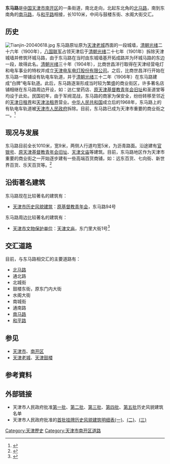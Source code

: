 {{Infobox China Road
|路牌类型=Tianjin
|中文道路名称=东马路
|道路方向=NS
|道路名称拼音=DONG MA LU
|图片= File:Tianjin guanyinhao.JPG
|图片说明= 东马路与通北路交口处的[[官银号|官银号]]
|道路属性=普通道路
|道路总长度=1.010
|所在地区=[[南开区|南开区]]
|起点=[[北马路|北马路]]
|终点=[[南马路|南马路]]
|道路命名日期=1901年
|道路旧名=
|道路动工日期=1901年
|收费=
}}

'''东马路'''是[[中国|中国]][[天津市|天津市]][[南开区|南开区]]的一条街道，南北走向，北起东北角的[[北马路|北马路]]，南到东南角的[[南马路|南马路]]，与[[和平路_(天津)|和平路]]相接，长1010米，中间与鼓楼东街、水阁大街交汇。

== 历史 ==
[[File:Tianjin-20040618.jpg|left]]
东马路原址原为[[天津老城|天津老城]]西面的一段城墙，[[清朝|清朝]][[光绪|光绪]]二十六年（1900年），[[八国联军|八国联军]]占领天津后于[[清朝|清朝]][[光绪|光绪]]二十七年（1901年）拆除天津城墙并修筑环城马路，由于东马路在当时由东城墙基开拓成路并为环城马路的东边一段，故得此名。[[清朝|清朝]][[光绪|光绪]]三十年（1904年），比商世昌洋行取得在天津经营电灯和电车事业的特权并成立[[天津电车电灯股份有限公司|天津电车电灯股份有限公司]]。之后，比商世昌洋行开始在东马路一带铺设有轨电车轨道，并于[[清朝|清朝]][[光绪|光绪]]三十二年（1906年）在东马路建成“白牌”电车轨道。此后，东马路逐渐形成当时较为繁盛的商业街区，许多著名店铺相继在东马路周边开设，如：达仁堂药店、[[原天津基督教青年会旧址|原天津基督教青年会旧址]]和圣道堂等均设于此处。民国初年，由于军阀混战，东马路的商家为保安全，纷纷转移至邻近的[[天津日租界|天津日租界]]和[[天津法租界|天津法租界]]营业。[[中华人民共和国|中华人民共和国]]成立后的1968年，东马路上的有轨电车轨道被[[天津市人民政府|天津市人民政府]]拆除。目前，东马路已成为天津市重要的商业街之一。<ref>{{Cite web |url=http://news.artxun.com/fengzuo-379-1891026.shtml |title=天津城厢街巷溯源：东马路 |access-date=2011-08-15 |archive-url=https://web.archive.org/web/20190219181116/http://news.artxun.com/fengzuo-379-1891026.shtml |archive-date=2019-02-19 |dead-url=yes }}</ref>


== 现况与发展 ==
东马路目前全长1010米，宽9米，两侧人行道均宽5米，为沥青路面。沿途建有[[官银号|官银号]]、[[原天津基督教青年会旧址|原天津基督教青年会旧址]]、[[天津文庙|天津文庙]]等建筑。目前，东马路地区作为天津市重要的商业街之一开始逐步建有一些高端百货商铺，如：远东百货、七向街、新世界百货、乐天百货等。<ref>{{Cite web |url=http://www.tianjinwe.com/tianjin/tjcj/201104/t20110429_3664659.html |title=东马路商圈 |accessdate=2011-08-15 |archive-date=2016-03-04 |archive-url=https://web.archive.org/web/20160304093717/http://www.tianjinwe.com/tianjin/tjcj/201104/t20110429_3664659.html |dead-url=yes }}</ref>

== 沿街著名建筑 ==
东马路现在比较著名的建筑有：
*[[天津市历史风貌建筑|天津市历史风貌建筑]]：[[原天津基督教青年会旧址|原基督教青年会]]，东马路94号

东马路周边比较著名的建筑有：
*[[天津市文物保护单位|天津市文物保护单位]]：[[天津文庙|天津文庙]]，东门里大街1号<ref>{{Cite web |url=http://www.fmjz.cn/Pages/default.aspx |title=天津市历史风貌建筑网 |accessdate=2011-08-15 |archive-date=2010-12-11 |archive-url=https://web.archive.org/web/20101211101817/http://www.fmjz.cn/Pages/default.aspx |dead-url=no }}</ref>

== 交汇道路 ==
目前，与东马路相交汇的主要道路有：
*[[北马路|北马路]]
*通北路
*北城街
*鼓楼东街，原东门内大街
*水阁大街
*南城街
*通南路
*[[南马路|南马路]]
*[[和平路_(天津)|和平路]]

== 参见 ==
*[[天津市|天津市]]、[[南开区|南开区]]
*[[天津老城|天津老城]]、[[天津鼓楼|天津鼓楼]]

== 参考資料 ==
<div class="references-small">
<references />
</div>

== 外部链接 ==
* 天津市人民政府批准[https://web.archive.org/web/20111116232403/http://www.fmjz.cn/Lists/List11/DispForm.aspx?ID=1 第一批]、[https://web.archive.org/web/20111116230841/http://www.fmjz.cn/Lists/List11/DispForm.aspx?ID=2 第二批]、[https://web.archive.org/web/20111116232248/http://www.fmjz.cn/Lists/List11/DispForm.aspx?ID=3 第三批]、[https://web.archive.org/web/20111116232448/http://www.fmjz.cn/Lists/List11/DispForm.aspx?ID=4 第四批]、[https://web.archive.org/web/20111116225811/http://www.fmjz.cn/Lists/List11/DispForm.aspx?ID=5 第五批]历史风貌建筑名单
* 天津市人民政府批准的[https://archive.is/20130628091346/http://www2.tjfdc.gov.cn/Lists/List6/DispForm.aspx?ID=4676 首批挂牌历史风貌建筑明细表(一)]、[https://archive.is/20130628090143/http://www2.tjfdc.gov.cn/Lists/List6/DispForm.aspx?ID=5022 (二)]、[https://archive.is/20130627104219/http://www2.tjfdc.gov.cn/Lists/List6/DispForm.aspx?ID=4678 (三)]

{{Geographic Location
 | 西北 = [[西北角_(天津)|西北角]] 
 | 北 = [[北马路|北马路]]
 | 東北 = [[东北角|东北角]]
 | 西 = [[西马路|西马路]]                             
 | 中央 = [[天津鼓楼|鼓楼]]
 | 東 ='''东马路'''
 | 西南 = [[西南角|西南角]]
 | 南 = [[南马路|南马路]]
 | 東南 = [[东南角|东南角]]
}}

[[Category:天津歷史|Category:天津歷史]]
[[Category:天津市南开区道路|Category:天津市南开区道路]]